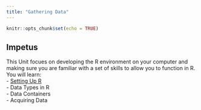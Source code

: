 ```yaml
---
title: "Gathering Data"
---
```


```r
knitr::opts_chunk$set(echo = TRUE)
```

## Impetus

This Unit focues on developing the R environment on your computer and making sure you are familiar with a set of skills to allow you to function in R.  You will learn:  
- [Setting Up R](./getting_R.html)  
- Data Types in R  
- Data Containers  
- Acquiring Data  


